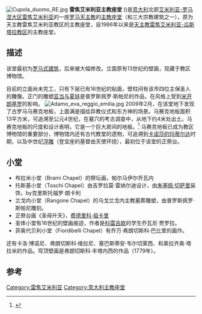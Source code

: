 {{Infobox religious building
| building_name         =雷焦艾米利亚主教座堂
| image                 =Reggio_emilia_duomo_facciata_tiburio.jpg
| image_size            =322px
| location              =意大利雷焦艾米利亚
| religious_affiliation = [[罗马天主教|罗马天主教]] 
| architecture_style    =罗马式、文艺复兴、巴洛克
}}
[[Image:Cupola_duomo_RE.jpg|thumb]]
'''雷焦艾米利亚主教座堂''' ({{lang-it|Duomo di Reggio Emilia; Cattedrale di Santa Maria Assunta}})是[[意大利|意大利]]北部[[艾米利亚-罗马涅大区|艾米利亚-罗马涅大区]][[雷焦艾米利亚|雷焦艾米利亚]]的一座[[罗马天主教|罗马天主教]]的[[主教座堂|主教座堂]]（和三大宗教建筑之一），原为天主教雷焦艾米利亚教区的主教座堂，自1986年以来是[[天主教雷焦艾米利亚-瓜斯塔拉教区|天主教雷焦艾米利亚-瓜斯塔拉教区]]的主教座堂。

==描述==
该堂最初为[[罗马式建筑|罗马式建筑]]，后来被大幅修改。立面原有13世纪的壁画，现藏于教区博物馆。

目前的立面尚未完工，只有下层已有16世纪的贴面，壁柱间有该市四位主保圣人的雕像。正门的雕塑[[亚当与夏娃|亚当与夏娃]]是普罗斯佩罗·斯帕尼的作品，在风格上受到[[米开朗基罗|米开朗基罗]]的影响。
[[Image:Adamo_eva_reggio_emilia.jpg|thumb]]
2009年2月，在该堂地下发现了古罗马马赛克地板，上面满是描绘异教仪式和东方神的场景。马赛克地板面积13平方米，可追溯至公元4世纪，在墓穴的考古调查中，从地下约4米处出土。马赛克地板的尺度和设计表明，它是一个巨大房间的地板。<ref>{{Cite web |url=http://www.laportadeltempo.com/news.asp?ID=3805 |title=存档副本 |accessdate=2020-07-01 |archive-date=2020-07-03 |archive-url=https://web.archive.org/web/20200703023830/http://www.laportadeltempo.com/news.asp?ID=3805 |dead-url=no }}</ref>
马赛克地板已成为教区博物馆的重要部分，博物馆内还有古代教堂的遗物，可追溯到[[卡诺莎的玛蒂尔达|卡诺莎的玛蒂尔达]]时期，以及中世纪[[浮雕|浮雕]]（登宝座的基督由天使环绕），最初位于该堂的正祭台。

==小堂 ==
*布拉米小堂（Brami Chapel）的祭坛画，帕尔马伊尔乔瓦内
*托斯基小堂（Toschi Chapel）由吉罗拉莫·雷纳尔迪设计，由[[朱塞佩·切萨里|朱塞佩·切萨里]]装饰，by克里斯托福罗·朗卡利
*兰戈内小堂（Rangone Chapel）的乌戈兰戈内主教墓葬雕塑，由普罗斯佩罗·斯帕尼雕刻。
*正祭台画《圣母升天》，[[费德里科·祖卡里|费德里科·祖卡里]]
*圣体小堂有16世纪的壁画痕迹，作者是[[科雷吉欧|科雷吉欧]]的学生乔瓦尼·贾罗拉。
*菲奥代贝利小堂（Fiordibelli Chapel）有乔万·弗朗切斯科·巴比里的画作。
还有卡洛·博诺尼、弗朗切斯科·维拉尼、塞巴斯蒂安·韦尔切莱西、和奥拉齐奥·塔拉米的作品。穹顶壁画是弗朗切斯科·丰塔内西的作品（1779年）。

==参考==
{{reflist}}
{{coord|44|41|51|N|10|37|51|E|source:itwiki_region:IT|display=title}}
[[Category:雷焦艾米利亚|Category:雷焦艾米利亚]]
[[Category:意大利主教座堂|Category:意大利主教座堂]]